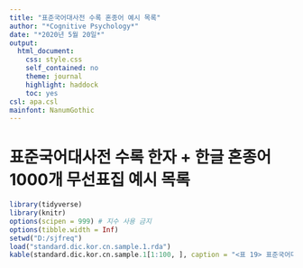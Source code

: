 ```yaml
---
title: "표준국어대사전 수록 혼종어 예시 목록"
author: "*Cognitive Psychology*"
date: "*2020년 5월 20일*"
output:
  html_document:
    css: style.css
    self_contained: no
    theme: journal
    highlight: haddock
    toc: yes
csl: apa.csl
mainfont: NanumGothic
---
```


# 표준국어대사전 수록 한자 + 한글 혼종어 1000개 무선표집 예시 목록

```r
library(tidyverse)
library(knitr)
options(scipen = 999) # 지수 사용 금지
options(tibble.width = Inf)
setwd("D:/sjfreq")
load("standard.dic.kor.cn.sample.1.rda")
kable(standard.dic.kor.cn.sample.1[1:100, ], caption = "<표 19> 표준국어대사전 수록 한자 + 한글 혼종어 1000개 무선표집 예시 목록")
```


